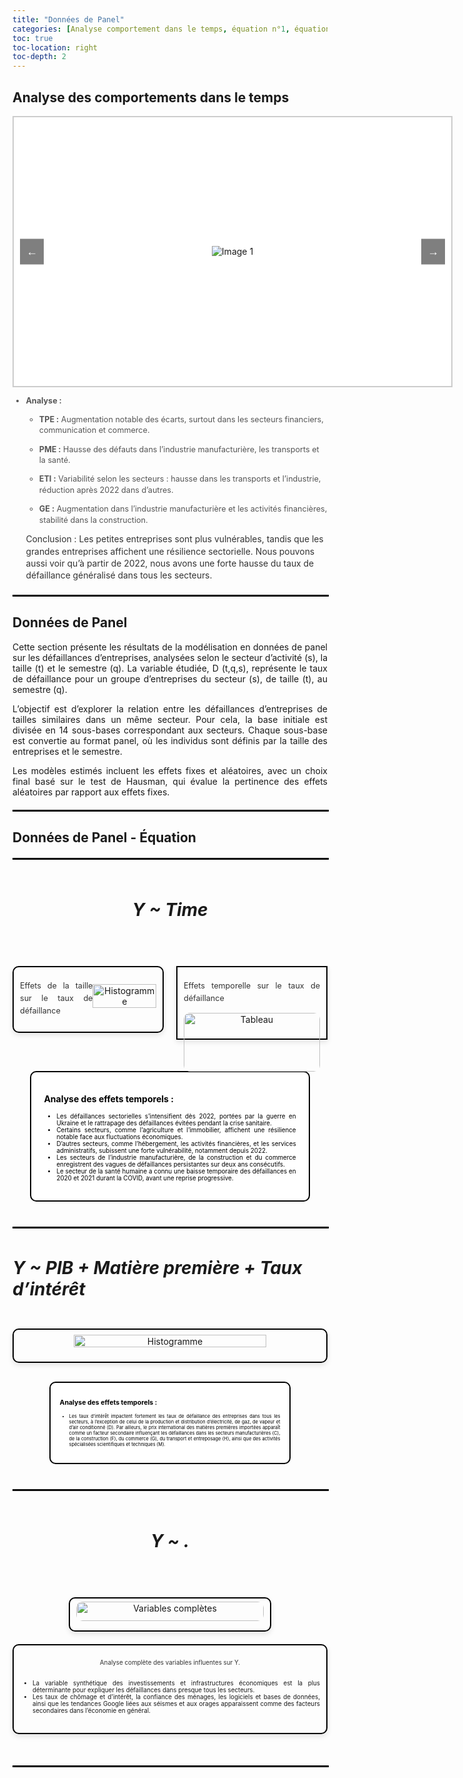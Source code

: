 ```yaml
---
title: "Données de Panel"
categories: [Analyse comportement dans le temps, équation n°1, équation n°2, équation n°3]
toc: true
toc-location: right
toc-depth: 2
---
```

<!-- comportement dans le temps -->

## Analyse des comportements dans le temps

<style>
  .slider {
    position: relative;
    width: 700px;
    height: 430px;
    border: 2px solid #ccc;
    background-color: #fff;
    display: flex;
    justify-content: center;
    align-items: center;
    overflow: hidden;
    margin: auto;
  }

  .slider img {
    max-width: 100%;
    max-height: 100%;
    display: none;
  }

  .slider img.active {
    display: block;
  }

  .arrow {
    position: absolute;
    top: 50%;
    transform: translateY(-50%);
    background-color: rgba(0, 0, 0, 0.5);
    color: white;
    border: none;
    padding: 10px;
    cursor: pointer;
    font-size: 18px;
  }

  .arrow.left {
    left: 10px;
  }

  .arrow.right {
    right: 10px;
  }
</style>

<div class="slider">
  <button class="arrow left" onclick="changeImage(-1)">&#8592;</button>
  <img src="ETIV.png" class="active" alt="Image 1">
  <img src="GEV.png" alt="Image 2">
  <img src="PMEV.png" alt="Image 3">
  <img src="TPEV.png" alt="Image 4">
  <button class="arrow right" onclick="changeImage(1)">&#8594;</button>
</div>

<script>
  let currentImageIndex = 0;
  const images = document.querySelectorAll('.slider img');

  function changeImage(direction) {
    images[currentImageIndex].classList.remove('active');
    currentImageIndex = (currentImageIndex + direction + images.length) % images.length;
    images[currentImageIndex].classList.add('active');
  }
</script>

<!-- explication de l'analyse du comportement dans le temps -->

<div style="max-width: 700px; margin: 0 auto; font-size: 0.9em; color: #555; line-height: 1.4;">

  <p style="font-size: 1.1em; color: #333; margin: 10px 0;">-
  <strong>Analyse :</strong> </p>
  
  <p style="font-size: 1.1em; color: #333; margin: 10px 0;">- <strong>TPE :</strong> Augmentation notable des écarts, surtout dans les secteurs financiers, communication et commerce.</p>
  
  <p style="font-size: 1.1em; color: #333; margin: 10px 0;">- <strong>PME :</strong> Hausse des défauts dans l’industrie manufacturière, les transports et la santé.</p>
  
  <p style="font-size: 1.1em; color: #333; margin: 10px 0;">- <strong>ETI :</strong> Variabilité selon les secteurs : hausse dans les transports et l’industrie, réduction après 2022 dans d’autres.</p>
  
  <p style="font-size: 1.1em; color: #333; margin: 10px 0;">- <strong>GE :</strong> Augmentation dans l’industrie manufacturière et les activités financières, stabilité dans la construction.</p>
  
  <p style="font-size: 1.1em; color: #333; margin: 10px 0;">Conclusion : Les petites entreprises sont plus vulnérables, tandis que les grandes entreprises affichent une résilience sectorielle. Nous pouvons aussi voir qu'à partir de 2022, nous avons une forte hausse du taux de défaillance généralisé dans tous les secteurs.</p>
</div>




<hr style="border: 1px solid black; width: 100%; margin: 20px 0;">


<!-- explication donnée de panel -->
## Données de Panel

<style>
  .justify {
    text-align: justify;
  }
</style>

<div class="justify">
  Cette section présente les résultats de la modélisation en données de panel sur les défaillances d’entreprises, analysées selon le secteur d’activité (s), la taille (t) et le semestre (q). La variable étudiée, D (t,q,s), représente le taux de défaillance pour un groupe d’entreprises du secteur (s), de taille (t), au semestre (q).

  L’objectif est d’explorer la relation entre les défaillances d’entreprises de tailles similaires dans un même secteur. Pour cela, la base initiale est divisée en 14 sous-bases correspondant aux secteurs. Chaque sous-base est convertie au format panel, où les individus sont définis par la taille des entreprises et le semestre.

  Les modèles estimés incluent les effets fixes et aléatoires, avec un choix final basé sur le test de Hausman, qui évalue la pertinence des effets aléatoires par rapport aux effets fixes.
</div>



<hr style="border: 1px solid black; width: 100%; margin: 20px 0;">

## Données de Panel - Équation

<hr style="border: 1px solid black; width: 100%; margin: 20px 0;">

<!-- equation 1 avec hist et tableau  -->
<style>
  .equation {
    display: flex;
    justify-content: center;
    align-items: center;
    height: 80px;
  }
  .equation-text {
    font-size: 2em;
    font-weight: bold;
    font-style: italic;
  }
  .section-container {
    margin: 40px 0;
  }
  .card {
    text-align: center;
    border: 2px solid black;
    padding: 10px;
    width: 450px;
    box-shadow: 0 4px 8px rgba(0, 0, 0, 0.1);
  }
  .card img {
    width: 355px;
    height: auto;
    margin-bottom: 10px;
  }
  .card p {
    font-size: 0.85em;
    color: #333;
    margin-top: 10px;
    text-align: justify;
    line-height: 1.6;
  }
  .card-title {
    margin-top: 10px;
    font-size: 0.9em;
    color: #333;
  }
</style>

<div class="section-container">
  <div class="equation">
  <span class="equation-text">Y ~ Time</span>
  </div>
</div>

<div style="display: flex; justify-content: center; gap: 20px; margin: 50px auto;">
  <div class="card" style="flex: 1; display: flex; justify-content: center; align-items: center; height: 100%;border-radius: 10px;">
   <p style="margin-top: 10px; font-size: 0.9em; color: #333;">Effets de la taille sur le taux de défaillance</p>
  <img src="DPH.png" alt="Histogramme" style="width: 100%; height: auto; display: block;" />
  </div>
  
  <div class="card" style="flex: 1; position: relative;">
  <p style="margin-top: 10px; font-size: 0.9em; color: #333;">Effets temporelle sur le taux de défaillance</p>
  <img src="DP1.png" alt="Tableau" style="width: 100%; height: auto; display: block;border-radius: 10px;" />
  </div>
</div>

<div style="width: 80%; margin: 30px auto; padding: 20px; background-color: #fff; color: #000; border: 2px solid #000; text-align: justify;border-radius: 10px;">
  <p><strong>Analyse des effets temporels :</strong></p>
  <ul style="list-style-type: disc; padding-left: 20px; font-size: 0.7em; margin: 10px 0;">
  <li>Les défaillances sectorielles s'intensifient dès 2022, portées par la guerre en Ukraine et le rattrapage des défaillances évitées pendant la crise sanitaire.</li>
  <li>Certains secteurs, comme l’agriculture et l’immobilier, affichent une résilience notable face aux fluctuations économiques.</li>
  <li>D'autres secteurs, comme l’hébergement, les activités financières, et les services administratifs, subissent une forte vulnérabilité, notamment depuis 2022.</li>
  <li>Les secteurs de l’industrie manufacturière, de la construction et du commerce enregistrent des vagues de défaillances persistantes sur deux ans consécutifs.</li>
  <li>Le secteur de la santé humaine a connu une baisse temporaire des défaillances en 2020 et 2021 durant la COVID, avant une reprise progressive.</li>
  </ul>
</div>



<hr style="border: 1px solid black; width: 100%; margin: 40px 0;">

<div class="section-container">
  <div class="equation">
  <span class="equation-text">Y ~ PIB + Matière première + Taux d'intérêt </span>
  </div>
</div>



<!-- Deuxième équation -->
<div style="display: flex; justify-content: center; gap: 20px; margin: 30px auto; flex-wrap: wrap;">
  
  <!-- Carte avec l'image -->
  <div class="card" style="display: flex; justify-content: center; align-items: center; width: 100%; max-width: 600px; height: auto; border-radius: 10px; border: 2px solid #000;">
  <img src="DP6.png" alt="Histogramme" style="width: 80%; height: auto; display: block; border-radius: 10px;" />
  </div>
  
</div>

<div style="width: 70%; margin: 20px auto; padding: 15px; background-color: #fff; color: #000; border: 2px solid #000; text-align: justify; font-size: 0.75em;border-radius: 10px;">
  <p><strong>Analyse des effets temporels :</strong></p>
  <ul style="list-style-type: disc; padding-left: 15px; font-size: 0.7em; margin: 10px 0;">
  <li>Les taux d'intérêt impactent fortement les taux de défaillance des entreprises dans tous les secteurs, à l'exception de celui de la production et distribution d’électricité, de gaz, de vapeur et d’air conditionné (D). Par ailleurs, le prix international des matières premières importées apparaît comme un facteur secondaire influençant les défaillances dans les secteurs manufacturières (C), de la construction (F), du commerce (G), du transport et entreposage (H), ainsi que des activités spécialisées scientifiques et techniques (M).</li>
  </ul>
</div>





<hr style="border: 1px solid black; width: 100%; margin: 40px 0;">

<div class="section-container">
  <div class="equation">
  <span class="equation-text">Y ~ .</span>
  </div>
</div>

<!-- Conteneur pour l'image et le texte côte à côte -->
<div style="display: flex; justify-content: center; gap: 20px; margin: 50px auto; flex-wrap: wrap;">

  <!-- Carte avec l'image -->
  <div class="card" style="border: 2px solid #000; border-radius: 10px; padding: 10px; display: flex; justify-content: center; align-items: center; width: 100%; max-width: 300px;">
  <img src="DPn.png" alt="Variables complètes" style="width: 100%; height: auto; display: block; border-radius: 10px;" />
  </div>

  <!-- Carte avec le texte -->
  <div class="card" style="border: 2px solid #000; border-radius: 10px; padding: 10px; display: flex; flex-direction: column; align-items: center; width: 100%; max-width: 600px;">
  <div style="width: 100%; height: auto; margin-bottom: 10px; display: flex; flex-direction: column; align-items: center;">
  <p style="font-size: 0.7em; color: #333; text-align: justify; margin: 10px 0;">
          Analyse complète des variables influentes sur Y.
  </p>
  <ul style="list-style-type: disc; padding-left: 20px; font-size: 0.7em; margin: 10px 0; text-align: justify;">
  <li>La variable synthétique des investissements et infrastructures économiques est la plus déterminante pour expliquer les défaillances dans presque tous les secteurs.</li>
  <li>Les taux de chômage et d'intérêt, la confiance des ménages, les logiciels et bases de données, ainsi que les tendances Google liées aux séismes et aux orages apparaissent comme des facteurs secondaires dans l'économie en général.</li>
  </ul>
  </div>
  </div>

</div>

<hr style="border: 1px solid black; width: 100%; margin: 40px 0;">
